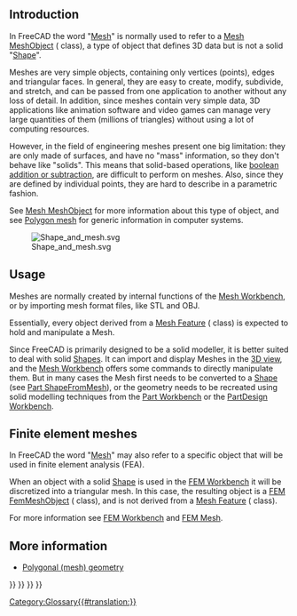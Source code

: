 <languages/>
{{TOCright}}

== Introduction ==

In FreeCAD the word "[[Mesh|Mesh]]" is normally used to refer to a [[Mesh_MeshObject|Mesh MeshObject]] ({{incode|Mesh::MeshObject}} class), a type of object that defines 3D data but is not a solid "[[Shape|Shape]]".

Meshes are very simple objects, containing only vertices (points), edges and triangular faces. In general, they are easy to create, modify, subdivide, and stretch, and can be passed from one application to another without any loss of detail. In addition, since meshes contain very simple data, 3D applications like animation software and video games can manage very large quantities of them (millions of triangles) without using a lot of computing resources.

However, in the field of engineering meshes present one big limitation: they are only made of surfaces, and have no "mass" information, so they don't behave like "solids". This means that solid-based operations, like [[Part_Boolean|boolean addition or subtraction]], are difficult to perform on meshes. Also, since they are defined by individual points, they are hard to describe in a parametric fashion.

See [[Mesh_MeshObject|Mesh MeshObject]] for more information about this type of object, and see [https://en.wikipedia.org/wiki/Polygon_mesh Polygon mesh] for generic information in computer systems.

[[File:Shape_and_mesh.svg]]

{{Caption|Left: parametric [[Shape|shape]] defined by properties. Right: [[Mesh|mesh]], defined by vertices and triangular surfaces.}}

==Usage==

Meshes are normally created by internal functions of the [[Mesh_Workbench|Mesh Workbench]], or by importing mesh format files, like STL and OBJ.

Essentially, every object derived from a [[Mesh_Feature|Mesh Feature]] ({{incode|Mesh::Feature}} class) is expected to hold and manipulate a Mesh.

Since FreeCAD is primarily designed to be a solid modeller, it is better suited to deal with solid [[Shape|Shapes]]. It can import and display Meshes in the [[3D_view|3D view]], and the [[Mesh_Workbench|Mesh Workbench]] offers some commands to directly manipulate them. But in many cases the Mesh first needs to be converted to a [[Shape|Shape]] (see [[Part_ShapeFromMesh|Part ShapeFromMesh]]), or the geometry needs to be recreated using solid modelling techniques from the [[Part_Workbench|Part Workbench]] or the [[PartDesign_Workbench|PartDesign Workbench]].

== Finite element meshes ==

In FreeCAD the word "[[Mesh|Mesh]]" may also refer to a specific object that will be used in finite element analysis (FEA).

When an object with a solid [[Shape|Shape]] is used in the [[FEM_Workbench|FEM Workbench]] it will be discretized into a triangular mesh. In this case, the resulting object is a [[FEM_Mesh|FEM FemMeshObject]] ({{incode|Fem::FemMeshObject}} class), and is not derived from a [[Mesh_Feature|Mesh Feature]] ({{incode|Mesh::Feature}} class).

For more information see [[FEM_Workbench|FEM Workbench]] and [[FEM_Mesh|FEM Mesh]].

== More information ==

* [https://forum.freecadweb.org/viewtopic.php?f=8&t=47493 Polygonal (mesh) geometry]


{{Mesh Tools navi{{#translation:}}}}
{{FEM Tools navi{{#translation:}}}}
{{Document objects navi{{#translation:}}}}
{{Userdocnavi{{#translation:}}}}
[[Category:Glossary{{#translation:}}]]